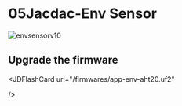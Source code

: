 
# 05Jacdac-Env Sensor

![envsensorv10](https://learn.kittenbot.cn/2024md_pic/202402271853366.jpg)


## Upgrade the firmware

<JDFlashCard
  url="/firmwares/app-env-aht20.uf2"

/> 